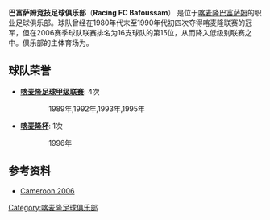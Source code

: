 {{Football club infobox
| clubname  = 巴富薩姆
| image     = 
| fullname  = 巴富萨姆竞技足球俱乐部
| nickname  = 
| founded   = 
| ground    = {{tsl|en|Stade Municipal de Bamendzi||巴曼迪兹市立体育场}}<br> [[巴富萨姆|巴富萨姆]]
| capacity  = 5,000
| chairman  =  
| manager   = 
| league   = [[喀麥隆足球乙級聯賽|喀麥隆足球乙級聯賽]]
| season   = 2017
| position = 喀麥甲，第 16 位（降班）
| pattern_la1=|pattern_b1=|pattern_ra1=
| leftarm1=ffffff|body1=ff0000|rightarm1=ffffff|shorts1=ff0000|socks1=ff0000
}}

'''巴富萨姆竞技足球俱乐部'''（'''Racing FC Bafoussam'''） 是位于[[喀麦隆|喀麦隆]][[巴富萨姆|巴富萨姆]]的职业足球俱乐部。球队曾经在1980年代末至1990年代初四次夺得喀麦隆联赛的冠军，但在2006赛季球队联赛排名为16支球队的第15位，从而降入低级别联赛之中。俱乐部的主体育场为{{tsl|en|Stade Municipal de Bamendzi||巴曼迪兹市立体育场}}。

==球队荣誉==
*'''[[喀麦隆足球甲级联赛|喀麦隆足球甲级联赛]]''': 4次
:: 1989年,1992年,1993年,1995年

*'''[[喀麦隆杯|喀麦隆杯]]''': 1次
:: 1996年

==参考资料==
*[http://www.rsssf.com/tablesk/kam06.html Cameroon 2006] {{Wayback|url=http://www.rsssf.com/tablesk/kam06.html |date=20131015071005 }}


{{Cameroon Premiere Division}}

[[Category:喀麦隆足球俱乐部|Category:喀麦隆足球俱乐部]]